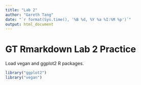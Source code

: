 ```yaml
---
title: "Lab 2"
author: "Gareth Tang"
date: "`r format(Sys.time(), '%B %d, %Y %a %I:%M %p')`"
output: html_document
---
```


# GT Rmarkdown Lab 2 Practice
Load vegan and ggplot2 R packages.
```r
library("ggplot2")
library("vegan")
```